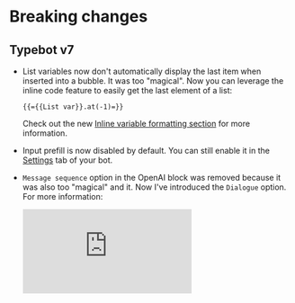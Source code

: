 # Breaking changes

## Typebot v7

- List variables now don't automatically display the last item when inserted into a bubble. It was too "magical". Now you can leverage the inline code feature to easily get the last element of a list:

  ```
  {{={{List var}}.at(-1)=}}
  ```

  Check out the new [Inline variable formatting section](./editor/variables) for more information.

- Input prefill is now disabled by default. You can still enable it in the [Settings](./editor/settings) tab of your bot.

- `Message sequence` option in the OpenAI block was removed because it was also too "magical" and it. Now I've introduced the `Dialogue` option. For more information:

  <div
    style={{
      position: 'relative',
      paddingBottom: '64.5933014354067%',
      height: 0,
    }}
  >
    <iframe
      src="https://www.loom.com/embed/df5d64dd01ca47daa5b7acd18b05a725?sid=e6df2f5b-643c-4175-8351-03e1726b2749"
      frameBorder={0}
      webkitallowfullscreen
      mozallowfullscreen
      allowFullScreen
      style={{
        position: 'absolute',
        top: 0,
        left: 0,
        width: '100%',
        height: '100%',
      }}
    />
  </div>
